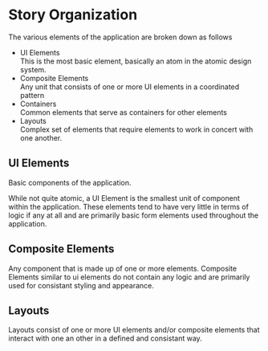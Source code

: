 
  <Meta title="Organization" />

# Story Organization
The various elements of the application are broken down as follows
  - UI Elements <br/>
  This is the most basic element, basically an atom in the atomic design system.
  - Composite Elements <br/>
  Any unit that consists of one or more UI elements in a coordinated
pattern
  - Containers <br />
  Common elements that serve as containers for other elements
  - Layouts <br />
  Complex set of elements that require elements to work in concert
with one another.

## UI Elements
Basic components of the application.

While not quite atomic, a UI Element is the smallest unit of component within the application. These elements tend to have very little in terms of logic if any at all and are primarily basic form elements used throughout the application.

## Composite Elements
Any component that is made up of one or more elements. Composite Elements similar to ui elements do not contain any logic and are primarily used for consistant styling and appearance.

## Layouts
Layouts consist of one or more UI elements and/or composite elements that interact with one an other in a defined and consistant way.
